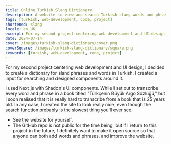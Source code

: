 ```yaml
---
title: Online Turkish Slang Dictionary
description: A website to view and search Turkish slang words and phrases.
tags: [turkish, web-development, code, project]
shortened: slang
locale: en_UK
excerpt: For my second project centering web development and UI design, I decided to create a dictionary for sland phrases and words in Turkish. I created a input for searching and designed components around it.
date: 2024-07-14
cover: /images/turkish-slang-dictionary/cover.png
coverSquare: /images/turkish-slang-dictionary/square.png
keywords: [turkish, web-development, code, project]
---
```

For my second project centering web development and UI design, I decided to create a dictionary for
sland phrases and words in Turkish. I created a input for searching and designed components around it.

I used <Link href="https://nextjs.org/">Next.js</Link> with <Link href="https://ui.shadcn.com/">Shadcn's UI components</Link>.
While I set out to transcribe every word and phrase in a book titled "Türkçenin Büyük Argo Sözlüğü," but I soon realised
that it is really hard to transcribe from a book that is 25 years old. In any case, I created the site to look really nice,
even though the search function probably is the slowest thing you'll ever see.

- <Link href="https://argo-sozlugu.vercel.app/">See the website for yourself.</Link>
- The GitHub repo is not public for the time being, but if I return to this project in the future, I definitely want to 
make it open source so that anyone can both add words and phrases, and improve the website.